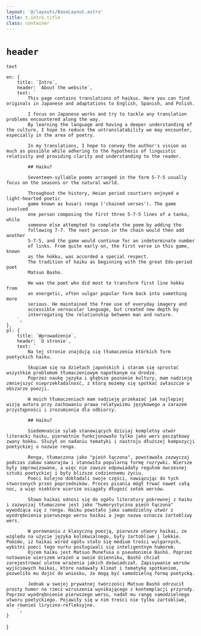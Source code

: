 ```yaml
---
layout: '@/layouts/BaseLayout.astro'
title: t.intro.title
class: container
---
```


# `header`

`text`

    en: {
        title: `Intro`,
        header: `About the website`,
        text: `
            This page contains translations of haikus. Here you can find originals in Japanese and adaptations to English, Spanish, and Polish.

            I focus on Japanese works and try to tackle any translation problems encountered along the way.
            By learning the language and having a deeper understanding of the culture, I hope to reduce the untranslatability we may encounter, especially in the area of poetry.

            In my translations, I hope to convey the author's vision as much as possible while adhering to the hypothesis of linguistic relativity and providing clarity and understanding to the reader.

            ## Haiku?

            Seventeen-syllable poems arranged in the form 5-7-5 usually focus on the seasons or the natural world. 

            Throughout the history, Heian period courtiers enjoyed a light-hearted poetic
            game known as kusari renga ('chained verses'). The game involved
            one person composing the first three 5-7-5 lines of a tanka, while
            someone else attempted to complete the poem by adding the
            following 7-7. The next person in the chain would then add another
            5-7-5, and the game would continue for an indeterminate number
            of links. From quite early on, the first verse in this game, known
            as the hokku, was accorded a special respect.
            The tradition of haiku as beginning with the great Edo-period poet
            Matsuo Basho.

            He was the poet who did most to transform first line hokku from
            an energetic, often vulgar popular form back into something more
            serious. He maintained the free use of everyday imagery and
            accessible vernacular language, but created new depth by
            interrogating the relationship between man and nature.
        `,
    },
    pl: {
        title: `Wprowadzenie`,
        header: `O stronie`,
        text: `
            Na tej stronie znajdują się tłumaczenia którkich form poetyckich haiku.

            Skupiam się na dziełach japońskich i staram się sprostać wszystkim problemom tłumaczeniowym napotkanym na drodze. 
            Poprzez naukę języka i głębsze poznanie kultury, mam nadzieję zmniejszyć nieprzekładalność, z którą możemy się spotkać zwłaszcze w obszarze poezji. 

            W moich tłumaczeniach mam nadzieję przekazać jak najlepiej wizję autora przy zachowaniu prawa relatywizmu językowego a zarazem przystępności i zrozumienia dla odbiorcy.
        
            ## Haiku? 
            
            Siedemnaście sylab stanowiących dzisiaj kompletny utwór literacki haiku, pierwotnie funkcjonowało tylko jako wers początkowy zwany hokku. Służył on nadaniu tematyki i nastroju dłuższej kompozycji poetyckiej o nazwie renga.

            Renga, tłumaczona jako "pieśń łączona", powstawała zazwyczaj podczas zabaw samurajów i stanowiła popularną formę rozrywki. Wiersze były improwizowane, a więc nie zawsze odpowiadały regułom ówczesnej sztuki poetyckiej i były bliższe codziennemu życiu. 
            Poeci kolejno dokładali swoje części, nawiązując do tych stworzonych przez poprzedników. Proces pisania mógł trwać nawet całą noc, a więc niektóre wiersze osiągały długość setek wersów.

            Słowo haikai odnosi się do ogółu literatury pokrewnej z haiku i zazwyczaj tłumaczone jest jako "humorystyczna pieśń łączona" wywodząca się z renga. Haiku powstało jako samodzielny utwór z wyodrębnienia pierwszego wersu haikai a jego nazwa oznacza żartobliwy wers.

            W porównaniu z klasyczną poezją, pierwsze utwory haikai, ze względu na użycie języka kolokwialnego, były żartobliwe i lekkie. Pomimo, iż haikai wśród ogółu stało się medium treści wulgarnych, wybitni poeci tego nurtu posługiwali się inteligentnym humorem. 
            Ojcem haiku jest Matsuo Munefusa o pseudonimie Bashō. Poprzez notowanie wierszem wrażeń w swoim dzienniku, Bashō chciał zarejestrować ulotne wrażenia jakich doświadczał. Zapisywanie wersów wyjściowych haikai, które nadawały klimat i tematykę spotkaniom, pozwoliło mu dojść do wniosku, że mogą być samodzielną formą poetycką.

            Jednak w swojej prywatnej twórczości Matsuo Bashō odrzucił prosty humor na rzecz wzruszenia wynikającego z kontemplacji przyrody. Poprzez wyodrębnienie pierwszego wersu, nadał mu rangę samodzielnego utworu poetyckiego. Pojawiły się w nim treści nie tylko żartobliwe, ale również liryczno-refleksyjne.
        `,
    }
}


